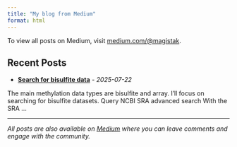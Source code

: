 ```yaml
---
title: "My blog from Medium"
format: html
---
```


To view all posts on Medium, visit [medium.com/@magistak](https://medium.com/@magistak).

## Recent Posts

- [**Search for bisulfite data**](posts/post-search-for-bisulfite-data.html) - *2025-07-22*  
  
The main methylation data types are bisulfite and array. I’ll focus on searching for bisulfite datasets.
Query NCBI SRA advanced search
With the SRA ...

---

*All posts are also available on [Medium](https://medium.com/@magistak) where you can leave comments and engage with the community.*
